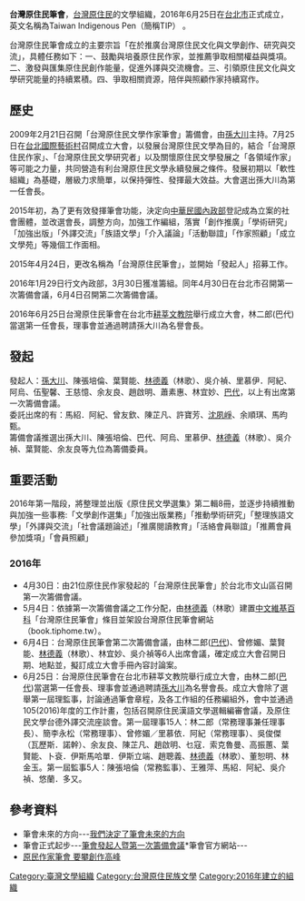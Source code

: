 {{no footnotes|time=2017-07-01T04:41:39+00:00}}
{{prose|time=2017-07-01T04:41:39+00:00}}
'''台灣原住民筆會'''，[[台灣原住民|台灣原住民]]的文學組織，2016年6月25日在[[台北市|台北市]]正式成立，英文名稱為Taiwan Indigenous Pen（簡稱TIP） 。

台灣原住民筆會成立的主要宗旨「在於推廣台灣原住民文化與文學創作、研究與交流」，具體任務如下：一、鼓勵與培養原住民作家，並推薦爭取相關權益與獎項。二、激發與匯集原住民創作能量，促進外譯與交流機會。三、引領原住民文化與文學研究能量的持續累積。四、爭取相關資源，陪伴與照顧作家持續寫作。

==歷史==

2009年2月21日召開「台灣原住民文學作家筆會」籌備會，由[[孫大川|孫大川]]主持。7月25日在[[台北國際藝術村|台北國際藝術村]]召開成立大會，以發展台灣原住民文學為目的，結合「台灣原住民作家」、「台灣原住民文學研究者」以及關懷原住民文學發展之「各領域作家」等可能之力量，共同營造有利台灣原住民文學永續發展之條件。發展初期以「軟性組織」為基礎，層級力求簡單，以保持彈性、發揮最大效益。大會選出孫大川為第一任會長。

2015年初，為了更有效發揮筆會功能，決定向[[中華民國內政部|中華民國內政部]]登記成為立案的社會團體，並改選會長，調整方向，加強工作編組，落實「創作推廣」「學術研究」「加強出版」「外譯交流」「族語文學」「介入議論」「活動聯誼」「作家照顧」「成立文學苑」等幾個工作面相。

2015年4月24日，更改名稱為「台灣原住民筆會」，並開始「發起人」招募工作。

2016年1月29日行文內政部，3月30日獲准籌組。同年4月30日在台北市召開第一次籌備會議，6月4日召開第二次籌備會議。

2016年6月25日台灣原住民筆會在台北市[[耕莘文教院|耕莘文教院]]舉行成立大會，林二郎(巴代)當選第一任會長，理事會並通過聘請孫大川為名譽會長。

==發起==
發起人：[[孫大川|孫大川]]、陳張培倫、葉賢能、[[林德義|林德義]]（林歌）、吳介禎、里慕伊．阿紀、阿烏、伍聖馨、王慈憶、余友良、趙啟明、蕭素惠、林宜妙、[[巴代|巴代]]，以上有出席第一次籌備會議。<br />
委託出席的有：馬紹．阿紀、曾友欽、陳芷凡、許寶芳、[[沈夙崢|沈夙崢]]、余順琪、馬昀甄。<br />
籌備會議推選出孫大川、陳張培倫、巴代、阿烏、里慕伊、[[林德義|林德義]]（林歌）、吳介禎、葉賢能、余友良等九位為籌備委員。

==重要活動==
2016年第一階段，將整理並出版《原住民文學選集》第二輯8冊，並逐步持續推動與加強一些事務:「文學創作選集」「加強出版業務」「推動學術研究」「整理族語文學」「外譯與交流」「社會議題論述」「推廣閱讀教育」「活絡會員聯誼」「推薦會員參加獎項」「會員照顧」

===2016年===
*4月30日：由21位原住民作家發起的「台灣原住民筆會」於台北市文山區召開第一次籌備會議。
*5月4日：依據第一次籌備會議之工作分配，由[[林德義|林德義]]（林歌）建置[[中文維基百科|中文維基百科]]「台灣原住民筆會」條目並架設台灣原住民筆會網站（book.tiphome.tw）。
*6月4日：台灣原住民筆會第二次籌備會議，由林二郎([[巴代|巴代]])、曾修媚、葉賢能、[[林德義|林德義]]（林歌）、林宜妙、吳介禎等6人出席會議，確定成立大會召開日期、地點並，擬訂成立大會手冊內容討論案。
*6月25日：台灣原住民筆會在台北市耕莘文教院舉行成立大會，由林二郎([[巴代|巴代]])當選第一任會長、理事會並通過聘請[[孫大川|孫大川]]為名譽會長。成立大會除了選舉第一屆理監事，討論通過筆會章程，及各工作組的任務編組外，會中並通過105(2016)年度的工作計畫，包括召開原住民漢語文學選輯編審會議，及原住民文學台德外譯交流座談會。第一屆理事15人：林二郎（常務理事兼任理事長）、簡李永松（常務理事）、曾修媚／里慕依．阿紀（常務理事）、吳俊傑（瓦歷斯．諾幹）、余友良、陳芷凡、趙啟明、乜寇．索克魯曼、高振蕙、葉賢能、卜袞．伊斯馬哈單．伊斯立端、趙聰義、[[林德義|林德義]]（林歌）、董恕明、林金玉。第一屆監事5人：陳張培倫（常務監事）、王雅萍、馬紹．阿紀、吳介禎、悠蘭．多又。

==參考資料==
*筆會未來的方向---[http://book.tiphome.tw/?p=60 我們決定了筆會未來的方向]{{dead link|date=2017年12月 |bot=InternetArchiveBot |fix-attempted=yes }}
*筆會正式起步---[http://book.tiphome.tw/?p=43 筆會發起人暨第一次籌備會議]*筆會官方網站---{{Wayback|url=http://book.tiphome.tw/?p=43 |date=20160918122402 }}
*[https://web.archive.org/web/20160803214146/http://www.lihpao.com/?action-viewnews-itemid-5198 原民作家筆會 要攀創作高峰]

[[Category:臺灣文學組織|Category:臺灣文學組織]]
[[Category:台灣原住民族文學|Category:台灣原住民族文學]]
[[Category:2016年建立的組織|Category:2016年建立的組織]]